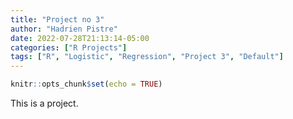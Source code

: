 ```yaml
---
title: "Project no 3"
author: "Hadrien Pistre"
date: 2022-07-28T21:13:14-05:00
categories: ["R Projects"]
tags: ["R", "Logistic", "Regression", "Project 3", "Default"]
---
```


```r
knitr::opts_chunk$set(echo = TRUE)
```

This is a project.